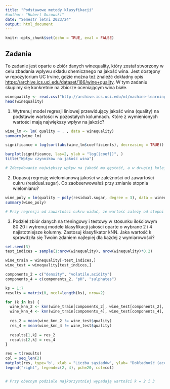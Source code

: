 ```yaml
---
title: "Podstawowe metody klasyfikacji"
#author: "Hubert Guzowski"
date: "Semestr letni 2023/24"
output: html_document
---
```


```r
knitr::opts_chunk$set(echo = TRUE, eval = FALSE)
```

## Zadania

To zadanie jest oparte o zbiór danych winequality, który został stworzony w celu zbadania wpływu składu chemicznego na jakość wina. Jest dostępny w repozytorium UC Irvine, gdzie można też znaleźć dokładny opis <https://archive.ics.uci.edu/dataset/186/wine+quality>. W tym zadaniu skupimy się konkretnie na zbiorze oceniającym wina białe.

```r
winequality <- read.csv("http://archive.ics.uci.edu/ml/machine-learning-databases/wine-quality/winequality-white.csv", sep = ";")
head(winequality)
```

1.  Wytrenuj model regresji liniowej przewidujący jakość wina (quality) na podstawie wartości w pozostałych kolumnach. Które z wymienionych wartości mają największy wpływ na jakość?

```r
wine_lm <- lm( quality ~ . , data = winequality)
summary(wine_lm)

significance = log(sort(abs(wine_lm$coefficients), decreasing = TRUE))

barplot(significance, las=2, ylab = "log(|coef|)", )
title("Wpływ czynników na jakość wina")

# Zdecydowanie największy wpływ na jakość ma gęstość, a w drugiej kolejności kwasowość
```

2.  Dopasuj regresję wielomianową jakości w zależności od zawartości cukru (residual.sugar). Co zaobserwowałeś przy zmianie stopnia wielomianu?

```r
wine_poly = lm(quality ~ poly(residual.sugar, degree = 3), data = winequality)
summary(wine_poly)

# Przy regresji od zawartości cukru widać, że wartość zależy od stopni 1 i 3, ale prawie na pewno nie zależy od drugiego
```

3.  Podziel zbiór danych na treningowy i testowy w stosunku ilościowym 80:20 i wytrenuj modele klasyfikacji jakości oparte o wybrane 2 i 4 najistotniejsze kolumny. Zastosuj klasyfikator kNN. Jaka wartość k sprawdziła się Twoim zdaniem najlepiej dla każdej z wymiarowości?

```r
set.seed(3)
test_indices = sample(1:nrow(winequality), nrow(winequality)*0.2)

wine_train = winequality[-test_indices,]
wine_test = winequality[test_indices,]

components_2 = c("density", "volatile.acidity")
components_4 = c(components_2, "pH", "sulphates")

ks = 1:7
results = matrix(0, ncol=length(ks), nrow=2)

for (k in ks) {
  wine_knn_2 <- knn(wine_train[components_2], wine_test[components_2], wine_train$quality, k=k)
  wine_knn_4 <- knn(wine_train[components_4], wine_test[components_4], wine_train$quality, k=k)
  
  res_2 = mean(wine_knn_2 != wine_test$quality)
  res_4 = mean(wine_knn_4 != wine_test$quality)
  
  results[1,k] = res_2
  results[2,k] = res_4
}

res = t(results)
col = seq_len(2)
matplot(res, type='b', xlab = "Liczba sąsiadów", ylab= "Dokładność (accuracy)", pch=20, col=col)
legend("right", legend=c(2, 4), pch=20, col=col)


# Przy obecnym podziale najkorzystniej wypadają wartości k = 2 i 3
```
